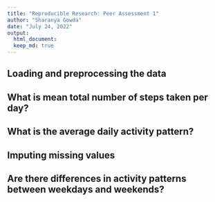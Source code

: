```yaml
---
title: "Reproducible Research: Peer Assessment 1"
author: "Sharanya Gowda"
date: "July 24, 2022"
output: 
  html_document:
  keep_md: true
---
```



## Loading and preprocessing the data



## What is mean total number of steps taken per day?



## What is the average daily activity pattern?



## Imputing missing values



## Are there differences in activity patterns between weekdays and weekends?
